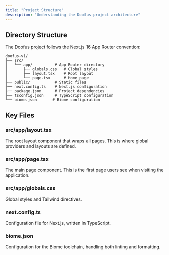```yaml
---
title: "Project Structure"
description: "Understanding the Doofus project architecture"
---
```


## Directory Structure

The Doofus project follows the Next.js 16 App Router convention:

```text
doofus-v1/
├── src/
│   └── app/          # App Router directory
│       ├── globals.css   # Global styles
│       ├── layout.tsx    # Root layout
│       └── page.tsx      # Home page
├── public/           # Static files
├── next.config.ts    # Next.js configuration
├── package.json      # Project dependencies
├── tsconfig.json     # TypeScript configuration
└── biome.json       # Biome configuration
```

## Key Files

### src/app/layout.tsx
The root layout component that wraps all pages. This is where global providers and layouts are defined.

### src/app/page.tsx
The main page component. This is the first page users see when visiting the application.

### src/app/globals.css
Global styles and Tailwind directives.

### next.config.ts
Configuration file for Next.js, written in TypeScript.

### biome.json
Configuration for the Biome toolchain, handling both linting and formatting.